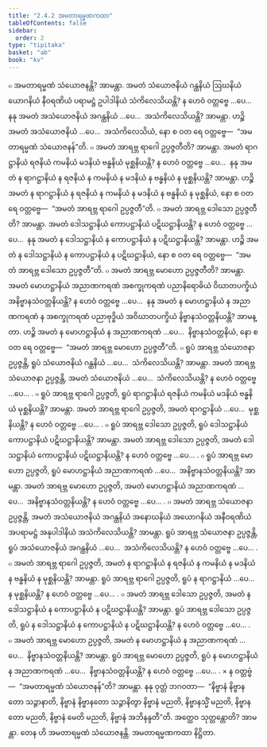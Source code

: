 ```yaml
---
title: "2.4.2 အမတာရမ္မဏကထာ"
tableOfContents: false
sidebar:
  order: 2
type: "tipitaka"
basket: "ab"
book: "kv"
---
```



<DynamicBreadcrumb />

<Division number="549" book="kv" e="ch" v="32" p="295">

<Paragraph number="1857" book="kv">
๐ အမတာရမ္မဏံ သံယောဇနန္တိ? အာမန္တာ. အမတံ သံယောဇနိယံ ဂန္ထနိယံ ဩဃနိယံ ယောဂနိယံ နီဝရဏိယံ ပရာမဋ္ဌံ ဥပါဒါနိယံ သံကိလေသိယန္တိ? န ဟေဝံ ဝတ္တဗ္ဗေ …ပေ…  နနု အမတံ အသံယောဇနိယံ အဂန္ထနိယံ …ပေ…  အသံကိလေသိယန္တိ? အာမန္တာ. ဟဉ္စိ အမတံ အသံယောဇနိယံ …ပေ…  အသံကိလေသိယံ, နော စ ဝတ ရေ ဝတ္တဗ္ဗေ—  “အမတာရမ္မဏံ သံယောဇနန်”တိ.
</Paragraph>

<Paragraph number="1858" book="kv">
๐ အမတံ အာရဗ္ဘ ရာဂေါ ဥပ္ပဇ္ဇတီတိ? အာမန္တာ. အမတံ ရာဂဋ္ဌာနိယံ ရဇနိယံ ကမနိယံ မဒနိယံ ဗန္ဓနိယံ မုစ္ဆနိယန္တိ? န ဟေဝံ ဝတ္တဗ္ဗေ …ပေ…  နနု အမတံ န ရာဂဋ္ဌာနိယံ န ရဇနိယံ န ကမနိယံ န မဒနိယံ န ဗန္ဓနိယံ န မုစ္ဆနိယန္တိ? အာမန္တာ. ဟဉ္စိ အမတံ န ရာဂဋ္ဌာနိယံ န ရဇနိယံ န ကမနိယံ န မဒနိယံ န ဗန္ဓနိယံ န မုစ္ဆနိယံ, နော စ ဝတ ရေ ဝတ္တဗ္ဗေ—  “အမတံ အာရဗ္ဘ ရာဂေါ ဥပ္ပဇ္ဇတီ”တိ.
</Paragraph>

<Paragraph number="1859" book="kv">
๐ အမတံ အာရဗ္ဘ ဒေါသော ဥပ္ပဇ္ဇတီတိ? အာမန္တာ. အမတံ ဒေါသဋ္ဌာနိယံ ကောပဋ္ဌာနိယံ ပဋိဃဋ္ဌာနိယန္တိ? န ဟေဝံ ဝတ္တဗ္ဗေ …ပေ…  နနု အမတံ န ဒေါသဋ္ဌာနိယံ န ကောပဋ္ဌာနိယံ န ပဋိဃဋ္ဌာနိယန္တိ? အာမန္တာ. ဟဉ္စိ အမတံ န ဒေါသဋ္ဌာနိယံ န ကောပဋ္ဌာနိယံ န ပဋိဃဋ္ဌာနိယံ, နော စ ဝတ ရေ ဝတ္တဗ္ဗေ—  “အမတံ အာရဗ္ဘ ဒေါသော ဥပ္ပဇ္ဇတီ”တိ.
</Paragraph>

<Paragraph number="1860" book="kv">
๐ အမတံ အာရဗ္ဘ မောဟော ဥပ္ပဇ္ဇတီတိ? အာမန္တာ. အမတံ မောဟဋ္ဌာနိယံ အညာဏကရဏံ အစက္ခုကရဏံ ပညာနိရောဓိယံ ဝိဃာတပက္ခိယံ အနိဗ္ဗာနသံဝတ္တနိယန္တိ? န ဟေဝံ ဝတ္တဗ္ဗေ …ပေ…  နနု အမတံ န မောဟဋ္ဌာနိယံ န အညာဏကရဏံ န အစက္ခုကရဏံ ပညာဗုဒ္ဓိယံ အဝိဃာတပက္ခိယံ နိဗ္ဗာနသံဝတ္တနိယန္တိ? အာမန္တာ. ဟဉ္စိ အမတံ န မောဟဋ္ဌာနိယံ န အညာဏကရဏံ …ပေ…  နိဗ္ဗာနသံဝတ္တနိယံ, နော စ ဝတ ရေ ဝတ္တဗ္ဗေ—  “အမတံ အာရဗ္ဘ မောဟော ဥပ္ပဇ္ဇတီ”တိ.
</Paragraph>

</Division>
<Division number="550" book="kv" e="ch" v="32" p="296">

<Paragraph number="1861" book="kv">
๐ ရူပံ အာရဗ္ဘ သံယောဇနာ ဥပ္ပဇ္ဇန္တိ, ရူပံ သံယောဇနိယံ ဂန္ထနိယံ …ပေ…  သံကိလေသိယန္တိ? အာမန္တာ. အမတံ အာရဗ္ဘ သံယောဇနာ ဥပ္ပဇ္ဇန္တိ, အမတံ သံယောဇနိယံ …ပေ…  သံကိလေသိယန္တိ? န ဟေဝံ ဝတ္တဗ္ဗေ …ပေ… .
</Paragraph>

<Paragraph number="1862" book="kv">
๐ ရူပံ အာရဗ္ဘ ရာဂေါ ဥပ္ပဇ္ဇတိ, ရူပံ ရာဂဋ္ဌာနိယံ ရဇနိယံ ကမနိယံ မဒနိယံ ဗန္ဓနိယံ မုစ္ဆနိယန္တိ? အာမန္တာ. အမတံ အာရဗ္ဘ ရာဂေါ ဥပ္ပဇ္ဇတိ, အမတံ ရာဂဋ္ဌာနိယံ …ပေ…  မုစ္ဆနိယန္တိ? န ဟေဝံ ဝတ္တဗ္ဗေ …ပေ… .
</Paragraph>

<Paragraph number="1863" book="kv">
๐ ရူပံ အာရဗ္ဘ ဒေါသော ဥပ္ပဇ္ဇတိ, ရူပံ ဒေါသဋ္ဌာနိယံ ကောပဋ္ဌာနိယံ ပဋိဃဋ္ဌာနိယန္တိ? အာမန္တာ. အမတံ အာရဗ္ဘ ဒေါသော ဥပ္ပဇ္ဇတိ, အမတံ ဒေါသဋ္ဌာနိယံ ကောပဋ္ဌာနိယံ ပဋိဃဋ္ဌာနိယန္တိ? န ဟေဝံ ဝတ္တဗ္ဗေ …ပေ… .
</Paragraph>

<Paragraph number="1864" book="kv">
๐ ရူပံ အာရဗ္ဘ မောဟော ဥပ္ပဇ္ဇတိ, ရူပံ မောဟဋ္ဌာနိယံ အညာဏကရဏံ …ပေ…  အနိဗ္ဗာနသံဝတ္တနိယန္တိ? အာမန္တာ. အမတံ အာရဗ္ဘ မောဟော ဥပ္ပဇ္ဇတိ, အမတံ မောဟဋ္ဌာနိယံ အညာဏကရဏံ …ပေ…  အနိဗ္ဗာနသံဝတ္တနိယန္တိ? န ဟေဝံ ဝတ္တဗ္ဗေ …ပေ… .
</Paragraph>

<Paragraph number="1865" book="kv">
๐ အမတံ အာရဗ္ဘ သံယောဇနာ ဥပ္ပဇ္ဇန္တိ, အမတံ အသံယောဇနိယံ အဂန္ထနိယံ အနောဃနိယံ အယောဂနိယံ အနီဝရဏိယံ အပရာမဋ္ဌံ အနုပါဒါနိယံ အသံကိလေသိယန္တိ? အာမန္တာ. ရူပံ အာရဗ္ဘ သံယောဇနာ ဥပ္ပဇ္ဇန္တိ, ရူပံ အသံယောဇနိယံ အဂန္ထနိယံ …ပေ…  အသံကိလေသိယန္တိ? န ဟေဝံ ဝတ္တဗ္ဗေ …ပေ… .
</Paragraph>

<Paragraph number="1866" book="kv">
๐ အမတံ အာရဗ္ဘ ရာဂေါ ဥပ္ပဇ္ဇတိ, အမတံ န ရာဂဋ္ဌာနိယံ န ရဇနိယံ န ကမနိယံ န မဒနိယံ န ဗန္ဓနိယံ န မုစ္ဆနိယန္တိ? အာမန္တာ. ရူပံ အာရဗ္ဘ ရာဂေါ ဥပ္ပဇ္ဇတိ, ရူပံ န ရာဂဋ္ဌာနိယံ …ပေ…  န မုစ္ဆနိယန္တိ? န ဟေဝံ ဝတ္တဗ္ဗေ …ပေ… .
</Paragraph>

<Paragraph number="1867" book="kv">
๐ အမတံ အာရဗ္ဘ ဒေါသော ဥပ္ပဇ္ဇတိ, အမတံ န ဒေါသဋ္ဌာနိယံ န ကောပဋ္ဌာနိယံ န ပဋိဃဋ္ဌာနိယန္တိ? အာမန္တာ. ရူပံ အာရဗ္ဘ ဒေါသော ဥပ္ပဇ္ဇတိ, ရူပံ န ဒေါသဋ္ဌာနိယံ န ကောပဋ္ဌာနိယံ န ပဋိဃဋ္ဌာနိယန္တိ? န ဟေဝံ ဝတ္တဗ္ဗေ …ပေ… .
</Paragraph>

<Paragraph number="1868" book="kv">
๐ အမတံ အာရဗ္ဘ မောဟော ဥပ္ပဇ္ဇတိ, အမတံ န မောဟဋ္ဌာနိယံ န အညာဏကရဏံ …ပေ…  နိဗ္ဗာနသံဝတ္တနိယန္တိ? အာမန္တာ. ရူပံ အာရဗ္ဘ မောဟော ဥပ္ပဇ္ဇတိ, ရူပံ န မောဟဋ္ဌာနိယံ န အညာဏကရဏံ …ပေ…  နိဗ္ဗာနသံဝတ္တနိယန္တိ? န ဟေဝံ ဝတ္တဗ္ဗေ …ပေ… .
</Paragraph>

</Division>
<Division number="551" book="kv" e="ch" v="32" p="297">

<Paragraph number="1869" book="kv">
× န ဝတ္တဗ္ဗံ—  “အမတာရမ္မဏံ သံယောဇနန်”တိ? အာမန္တာ. နနု ဝုတ္တံ ဘဂဝတာ—  “နိဗ္ဗာနံ နိဗ္ဗာနတော သဉ္ဇာနာတိ, နိဗ္ဗာနံ နိဗ္ဗာနတော သဉ္ဇာနိတွာ နိဗ္ဗာနံ မညတိ, နိဗ္ဗာနသ္မိံ မညတိ, နိဗ္ဗာနတော မညတိ, နိဗ္ဗာနံ မေတိ မညတိ, နိဗ္ဗာနံ အဘိနန္ဒတီ”တိ. အတ္ထေဝ သုတ္တန္တောတိ? အာမန္တာ. တေန ဟိ အမတာရမ္မဏံ သံယောဇနန္တိ.

</Paragraph>
</Division>

<Paragraph number="1870" type="center" book="kv">
အမတာရမ္မဏကထာ နိဋ္ဌိတာ.
</Paragraph>